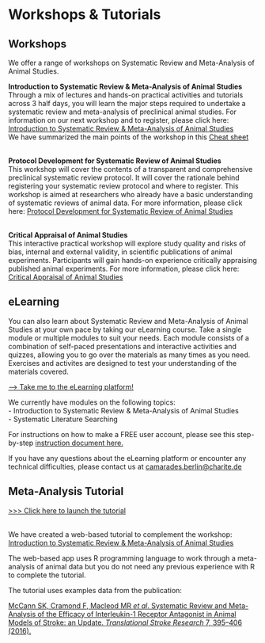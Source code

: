 # Workshops & Tutorials {#workshops}


## Workshops

We offer a range of workshops on Systematic Review and Meta-Analysis of Animal Studies. 


__Introduction to Systematic Review & Meta-Analysis of Animal Studies__
<br>
Through a mix of lectures and hands-on practical activities and tutorials across 3 half days, you will learn the major steps required to undertake a systematic review and meta-analysis of preclinical animal studies. For information on our next workshop and to register, please click here: [Introduction to Systematic Review & Meta-Analysis of Animal Studies](https://www.bihealth.org/en/translation/innovation-enabler/quest-center/events/course/introduction-to-systematic-review-meta-analysis-of-animal-studies){target="_blank"}
<br>
We have summarized the main points of the workshop in this [Cheat sheet](CheatSheet_IntroSRworkshop_2023.pdf){target="_blank"}

<br>
__Protocol Development for Systematic Review of Animal Studies__
<br>
This workshop will cover the contents of a transparent and comprehensive preclinical systematic review protocol. It will cover the rationale behind registering your systematic review protocol and where to register. This workshop is aimed at researchers who already have a basic understanding of systematic reviews of animal data. For more information, please click here: [Protocol Development for Systematic Review of Animal Studies](https://www.bihealth.org/en/translation/innovation-enabler/quest-center/events/course/protocol-development-for-systematic-review-of-animal-studies){target="_blank"} 

<br>
__Critical Appraisal of Animal Studies__
<br>
This interactive practical workshop will explore study quality and risks of bias, internal and external validity, in scientific publications of animal experiments. Participants will gain hands-on experience critically appraising published animal experiments. For more information, please click here: [Critical Appraisal of Animal Studies](https://www.bihealth.org/en/translation/innovation-enabler/quest-center/events/course/critical-appraisal-of-animal-studies-practical-workshop){target="_blank"} 



## eLearning 
You can also learn about Systematic Review and Meta-Analysis of Animal Studies at your own pace by taking our eLearning course. Take a single module or multiple modules to suit your needs. Each module consists of a combination of self-paced presentations and interactive activities and quizzes, allowing you to go over the materials as many times as you need. Exercises and activites are designed to test your understanding of the materials covered. 

[--> Take me to the eLearning platform! ](https://courses.bihealth.org){target="_blank"} 

We currently have modules on the following topics: 
<br>
- Introduction to Systematic Review & Meta-Analysis of Animal Studies
<br>
- Systematic Literature Searching

For instructions on how to make a FREE user account, please see this step-by-step [instruction document here.](eLearning_course_account_guide.pdf) 

If you have any questions about the eLearning platform or encounter any technical difficulties, please contact us at [camarades.berlin@charite.de](mailto:CAMARADES.berlin@charite.de)


## Meta-Analysis Tutorial

[>>> Click here to launch the tutorial](https://camarades.shinyapps.io/R-MA-Tutorial/){target="_blank"}

<br>
We have created a web-based tutorial to complement the workshop: [Introduction to Systematic Review & Meta-Analysis of Animal Studies](https://www.bihealth.org/en/translation/innovation-enabler/quest-center/events/course/introduction-to-systematic-review-meta-analysis-of-animal-studies){target="_blank"}

The web-based app uses R programming language to work through a meta-analysis of animal data but you do not need any previous experience with R to complete the tutorial.
<br>

The tutorial uses examples data from the publication:

<p><a href="https://doi.org/10.1007/s12975-016-0489-z" target="_blank" rel="noopener noreferrer">

  McCann SK, Cramond F, Macleod MR *et al*. Systematic Review and 
  Meta-Analysis of the Efficacy of Interleukin-1 Receptor Antagonist in 
  Animal Models of Stroke: an Update. *Translational Stroke Research* 7, 395–406 (2016).

</a></p>